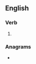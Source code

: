 ==English==

===Verb===
{{head|en|verb form}}

# {{en-past of|platinise}}

===Anagrams===
* {{anagrams|en|a=adeiilnpst|platinides}}
